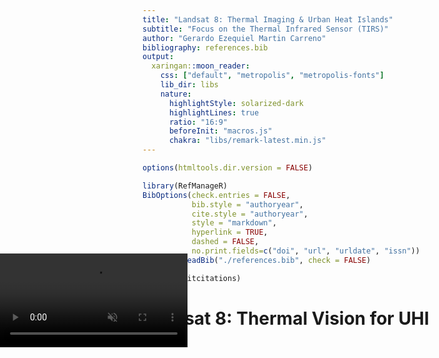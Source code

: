 ```yaml
---
title: "Landsat 8: Thermal Imaging & Urban Heat Islands"
subtitle: "Focus on the Thermal Infrared Sensor (TIRS)"
author: "Gerardo Ezequiel Martin Carreno"
bibliography: references.bib
output:
  xaringan::moon_reader:
    css: ["default", "metropolis", "metropolis-fonts"]
    lib_dir: libs
    nature:
      highlightStyle: solarized-dark
      highlightLines: true
      ratio: "16:9"
      beforeInit: "macros.js"
      chakra: "libs/remark-latest.min.js"
---
```


```r
options(htmltools.dir.version = FALSE)

library(RefManageR)
BibOptions(check.entries = FALSE,
           bib.style = "authoryear",
           cite.style = "authoryear",
           style = "markdown",
           hyperlink = TRUE,
           dashed = FALSE,
           no.print.fields=c("doi", "url", "urldate", "issn"))
myBib <- ReadBib("./references.bib", check = FALSE)

library(knitcitations)
```

<!-- Slide 1: Cover -->
# Landsat 8: Thermal Vision for UHI

<video autoplay loop muted playsinline style="max-width: 100%; height: auto; position: fixed; top: 11.5%; left: 0;">
  <source src="https://landsat.gsfc.nasa.gov/wp-content/uploads/2023/09/L9-flyover-2.mp4" type="video/mp4">
  Your browser does not support the video tag.
</video>

---

<!-- Slide 2: Full Screen Video -->
<video controls playsinline style="width: 100vw; height: 80vh; object-fit: cover; position: fixed; top: 0; left: 0;" data-remark-pause="true">
  <source src="https://usgs-ocapsv2-public-output-media.s3.us-west-2.amazonaws.com/assets/palladium/production/s3fs-public/l8swath/MP4/l8swath.mp4#t=8" type="video/mp4">
  Your browser does not support the video tag.
</video>

---

<!-- Slide 3: Mission Overview -->
# Mission Overview

.pull-left[
**Launch & Objective:**
- Launched: Feb 11, 2013
- Mission: Earth observation for tracking environmental changes
- Global coverage of land surfaces

**Orbit & Coverage:**
- Altitude: 705 km
- Orbit: Sun-synchronous, ~10:00 AM equator crossing
- Revisit cycle: 16 days
- Swath width: 185 km
]

.pull-right[
**Key Capabilities:**
- ~740 scenes captured per day
- Free, open data access
- 12-bit radiometric depth
- 12 m geodetic accuracy

![Timeline of the Landsat Program](img/timeline.png)
.center[Timeline of the Landsat Program – Credit: `r Citet(myBib, "TimelineLandsatScience2021")`]
]

---

<!-- Slide 4: TIRS Details -->
# TIRS: Thermal Infrared Sensor

.pull-left[
**Core Technology:**
- Developed by NASA Goddard Space Flight Center
- Employs Quantum Well Infrared Photodetectors (QWIP) technology semiconductor layers.
- Pushbroom sensor design

**Spectral Bands:**
- **Band 10 (TIRS1):** 10.6 – 11.19 µm
  - Primary band for surface temperature retrieval.
- **Band 11 (TIRS2):** 11.5 – 12.51 µm
  - Used in conjunction with Band 10 for atmospheric correction (split-window technique).
- **Spatial Resolution:**
  - 100-meter native resolution
  - Resampled to 30 meters in delivered data products for consistency with other Landsat 8 bands.
]

.pull-right[
![TIRS Design Diagram](img/TIRS.png)
.center[TIRS Design – Credit: `r Citet(myBib, "barsiLandsat8ThermalInfrared2014")`]
]

---

<!-- Slide 5: UHI Analysis -->
# Urban Heat Island Analysis

.pull-left[
**Data Processing Workflow:**
1. **Scene Selection:** Choose summer daytime scenes with clear skies.
2. **Thermal Calibration:** Convert digital numbers to radiance, then to brightness temperature.
3. **Corrections:** Apply atmospheric and emissivity corrections (split-window technique using Bands 10 & 11).
4. **Surface Temperature Retrieval:** Calculate Land Surface Temperature (LST) using the corrected brightness temperatures.
5. **Validation:** Compare derived LST with ground-based measurements if available.
]

.pull-right[
**Analysis Approach:**
- Generate LST maps to visualize temperature differences.
- Compare urban vs. rural areas.
- Use NDVI (from OLI Bands 4 & 5) to correlate vegetation with lower temperatures.
- Identify UHI “hot spots” within cities.

![LST Map Example](img/ST_Yellowstone.jpg)
.center[LST map example – Credit: `r Citet(myBib, "LandsatCollection22024")`]
]

---

<!-- Slide 6: Urban Applications -->
# Urban Applications

.pull-left[
**City Heat Mapping:**
- Example: NYC heat vulnerability mapping.
- Identify hot spots in dense urban centers vs. cooler suburban areas.
- Analyse temperature variations across different land cover types (e.g., impervious surfaces, green spaces).

**Impact Assessment:**
- Evaluate cooling effects of green infrastructure (e.g., green roofs, parks, urban forests).
- Inform urban policy and planning decisions related to heat mitigation and adaptation.
- Assess the effectiveness of different cooling strategies (e.g., increasing tree canopy cover, using high-albedo materials).
- Quantify the relationship between urban morphology (building density, street canyons) and temperature.
]

.pull-right[
**Case Study: NYC**
- Landsat 8 reveals significant temperature variations across city neighborhoods.
- Data supports initiatives for urban cooling strategies.

![NYC Heat Map](img/NYC_heat.jpg)
.center[NYC Urban Heat Map – Credit: `r Citet(myBib, "UrbanHeatNew2022")`]
]

---

<!-- Slide 7: Technical Challenges -->
# Technical Challenges

.pull-left[
**Atmospheric & Calibration Challenges:**

- **Atmospheric Effects:** Water vapor and aerosols affect thermal measurement accuracy, causing a ~1K error even after corrections.

- **Stray Light Correction:** TIRS Band 11 initially had errors from stray light, corrected by an algorithm in later data versions.

- **Data Version:** Use Landsat Collection 2 data for accurate analysis, as it includes the stray light correction and other improvements.
]

.pull-right[
**Spatial & Temporal Limits:**
- 100 m native thermal resolution can mix different surface types.
- 16-day revisit may miss short-term events.
- Cloud cover can obstruct observations during critical periods.

![Atmospheric Correction](img/atms_correction_landsat8.png)
.center[Atmospheric Correction – Credit: `r Citet(myBib, "chenLandUseLand2010")`]
]

---

<!-- Slide 8: Future Prospects -->
# Future Directions

.pull-left[
**Landsat 9 TIRS-2 Enhancements:**
- Launched in September 2021, Landsat 9's TIRS-2 significantly reduces stray light (by 40×), a major improvement over Landsat 8's TIRS.
- Features enhanced redundancy and improved calibration, particularly for Band 11, leading to more accurate temperature measurements.

**Landsat Next Advances:**
- Planned for launch in the late 2020s, Landsat Next will feature a superspectral thermal imager.
- It is designed to provide significantly higher spatial resolution (down to 60 meters for thermal bands).
- Landsat Next aims for a temporal revisit of less than six days, enabling more frequent monitoring of thermal dynamics.
]

.pull-right[
**Integration & Next Steps:**
- Combined use of Landsat 8 and 9 for an ~8-day revisit.
- Integration with Sentinel-3 SLSTR and future Landsat Next for improved thermal resolution.
- Potential for real-time urban heat monitoring using cloud platforms.

![Landsat 9 TIRS-2 Design](img/TIRS-2.jpeg)
.center[TIRS-2 Design – Credit: `r Citet(myBib, "TIRS2DesignLandsat2021a")`]
]

---

<!-- Slide 9: Personal Reflection -->
# Reflection

.pull-left[Working with Landsat 8’s TIRS has been really fun! Landsat 8, launched in 2013, carries foward a fascinating history of Earth observation. I was impressed by how its advanced thermal sensors, with dual thermal bands and 12-bit radiometric resolution, can capture even subtle differences in surface temperatures helping tackling UHI.

The continuity of Landsat data over more than 40 years offers a unique perspective on how cities have grown and how environmental challenges have evolved. It’s fascinating to think that today’s high-quality thermal imagery is built upon decades of past missions, each contributing to our collective understanding of Earth’s surface.]


.pull-right[![Summer Heat Spots with Landsat-8 Thermal Satellite data](img/london_heat.png)
[Summer Heat Spots with Landsat-8 Thermal Satellite data – Credit: `r Citet(myBib, "MajorSummerHeat")`]]
---

<!-- Slide 10: References -->
# References

```r
PrintBibliography(myBib)
```
